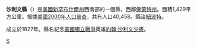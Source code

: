 {{noteTA
|G1=USState}}
{{Otheruses|沙利文縣|subject=美國新罕布什爾州的一個縣|other=同名的縣}}
<!--[[File:Map_of_New_Hampshire_highlighting_Sullivan_County.svg|175px]]-->
{{Infobox U.S. County |
 county  = 沙利文縣|
 state = 新罕布夏州 |
 en county  = Sullivan County|
 en state = New Hampshire |
 seal = Sullivan County nh seal.jpg|
 map = Map of New Hampshire highlighting Sullivan County.svg |
 map size = 100|
 founded = [[1827|1827]]|
 seat = [[Newport,_New_Hampshire|Newport]] | 
 area = 1,429 [[km²|km²]] (552 [[square_mile|mi²]]) |
 area land = 1,392 km² (537 mi²) |
 area water = 38 km² (15 mi²) |
 area percentage = 2.63% |
 census yr = 2000|
 pop = 40,458 |
 density = 29|
 web = www.sullivancountynh.gov |
|}}
'''沙利文縣'''（{{lang-en|Sullivan County}}）是[[美國|美國]][[新罕布什爾州|新罕布什爾州]]西南部的一個縣，西鄰[[佛蒙特州|佛蒙特州]]。面積1,429平方公里。根據[[美國2000年人口普查|美國2000年人口普查]]，共有人口40,458。縣治[[紐波特_(新罕布什爾州)|紐波特]]。

成立於1827年。縣名紀念[[美國獨立戰爭|美國獨立戰爭]]英雄[[約翰·沙利文|約翰·沙利文]][[少將|少將]]。

{{New Hampshire}}
{{NewHampshire-stub}}

[[Category:新罕布什爾州行政區劃|S]]